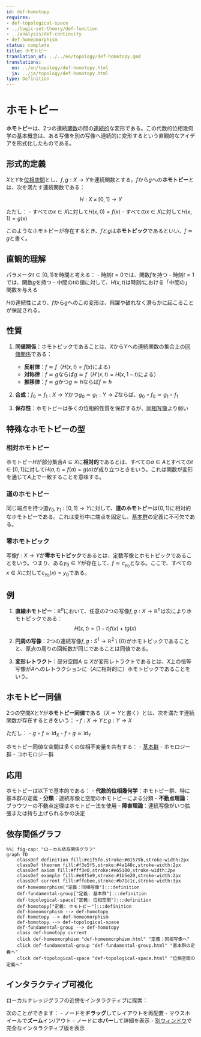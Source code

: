 ```yaml
---
id: def-homotopy
requires:
- def-topological-space
- ../logic-set-theory/def-function
- ../analysis/def-continuity
- def-homeomorphism
status: complete
title: ホモトピー
translation_of: ../../en/topology/def-homotopy.qmd
translations:
  en: ../en/topology/def-homotopy.html
  ja: ../ja/topology/def-homotopy.html
type: Definition
---
```


# ホモトピー {#def-homotopy}

**ホモトピー**は、2つの連続[関数](../logic-set-theory/def-function.qmd)の間の[連続的](../analysis/def-continuity.qmd)な変形である。この代数的位相幾何学の基本概念は、ある写像を別の写像へ連続的に変形するという直観的なアイデアを形式化したものである。

## 形式的定義

$X$と$Y$を[位相空間](def-topological-space.qmd)とし、$f, g: X \to Y$を連続関数とする。$f$から$g$への**ホモトピー**とは、次を満たす連続関数である：

$$H: X \times [0,1] \to Y$$

ただし：
- すべての$x \in X$に対して$H(x,0) = f(x)$
- すべての$x \in X$に対して$H(x,1) = g(x)$

このようなホモトピーが存在するとき、$f$と$g$は**ホモトピック**であるといい、$f \simeq g$と書く。

## 直観的理解

パラメータ$t \in [0,1]$を時間と考える：
- 時刻$t = 0$では、関数$f$を持つ
- 時刻$t = 1$では、関数$g$を持つ
- 中間の$t$の値に対して、$H(x,t)$は時刻$t$における「中間の」関数を与える

$H$の連続性により、$f$から$g$へのこの変形は、飛躍や破れなく滑らかに起こることが保証される。

## 性質

1. **同値関係**：ホモトピックであることは、$X$から$Y$への連続関数の集合上の[同値関係](../logic-set-theory/def-equivalence-relation.qmd)である：
   - **反射律**：$f \simeq f$（$H(x,t) = f(x)$による）
   - **対称律**：$f \simeq g$ならば$g \simeq f$（$H'(x,t) = H(x,1-t)$による）
   - **推移律**：$f \simeq g$かつ$g \simeq h$ならば$f \simeq h$

2. **合成**：$f_0 \simeq f_1: X \to Y$かつ$g_0 \simeq g_1: Y \to Z$ならば、$g_0 \circ f_0 \simeq g_1 \circ f_1$

3. **保存性**：ホモトピーは多くの位相的性質を保存するが、[同相写像](def-homeomorphism.qmd)より弱い

## 特殊なホモトピーの型

### 相対ホモトピー

ホモトピー$H$が部分集合$A \subseteq X$に**相対的**であるとは、すべての$a \in A$とすべての$t \in [0,1]$に対して$H(a,t) = f(a) = g(a)$が成り立つときをいう。これは関数が変形を通じて$A$上で一致することを意味する。

### 道のホモトピー

同じ端点を持つ道$\gamma_0, \gamma_1: [0,1] \to Y$に対して、**道のホモトピー**は$\{0,1\}$に相対的なホモトピーである。これは変形中に端点を固定し、[基本群](def-fundamental-group.qmd)の定義に不可欠である。

### 零ホモトピック

写像$f: X \to Y$が**零ホモトピック**であるとは、定数写像とホモトピックであることをいう。つまり、ある$y_0 \in Y$が存在して、$f \simeq c_{y_0}$となる。ここで、すべての$x \in X$に対して$c_{y_0}(x) = y_0$である。

## 例

1. **直線ホモトピー**：$\mathbb{R}^n$において、任意の2つの写像$f,g: X \to \mathbb{R}^n$は次によりホモトピックである：
   $$H(x,t) = (1-t)f(x) + tg(x)$$

2. **円周の写像**：2つの連続写像$f,g: S^1 \to \mathbb{R}^2 \setminus \{0\}$がホモトピックであることと、原点の周りの回転数が同じであることは同値である。

3. **変形レトラクト**：部分空間$A \subseteq X$が変形レトラクトであるとは、$X$上の恒等写像が$A$へのレトラクションに（$A$に相対的に）ホモトピックであることをいう。

## ホモトピー同値

2つの空間$X$と$Y$が**ホモトピー同値**である（$X \simeq Y$と書く）とは、次を満たす連続関数が存在するときをいう：
- $f: X \to Y$と$g: Y \to X$

ただし：
- $g \circ f \simeq \text{id}_X$
- $f \circ g \simeq \text{id}_Y$

ホモトピー同値な空間は多くの位相不変量を共有する：
- [基本群](def-fundamental-group.qmd)
- ホモロジー群
- コホモロジー群

## 応用

ホモトピーは以下で基本的である：
- **代数的位相幾何学**：ホモトピー群、特に基本群の定義
- **分類**：連続写像と空間のホモトピーによる分類
- **不動点理論**：ブラウワーの不動点定理はホモトピー法を使用
- **障害理論**：連続写像がいつ拡張または持ち上げられるかの決定

## 依存関係グラフ

```mermaid
%%| fig-cap: "ローカル依存関係グラフ"
graph TD
    classDef definition fill:#e1f5fe,stroke:#01579b,stroke-width:2px
    classDef theorem fill:#f3e5f5,stroke:#4a148c,stroke-width:2px
    classDef axiom fill:#fff3e0,stroke:#e65100,stroke-width:2px
    classDef example fill:#e8f5e9,stroke:#1b5e20,stroke-width:2px
    classDef current fill:#ffebee,stroke:#b71c1c,stroke-width:3px
    def-homeomorphism["定義：同相写像"]:::definition
    def-fundamental-group["定義: 基本群"]:::definition
    def-topological-space["定義: 位相空間"]:::definition
    def-homotopy["定義: ホモトピー"]:::definition
    def-homeomorphism --> def-homotopy
    def-homotopy --> def-homeomorphism
    def-homotopy --> def-topological-space
    def-fundamental-group --> def-homotopy
    class def-homotopy current
    click def-homeomorphism "def-homeomorphism.html" "定義：同相写像へ"
    click def-fundamental-group "def-fundamental-group.html" "基本群の定義へ"
    click def-topological-space "def-topological-space.html" "位相空間の定義へ"
```

## インタラクティブ可視化

ローカルナレッジグラフの近傍をインタラクティブに探索：

::: {.graph-viz data-id="def-homotopy" data-width="700" data-height="500"}
:::

次のことができます：
- ノードを**ドラッグ**してレイアウトを再配置
- マウスホイールで**ズーム**イン/アウト
- ノードに**ホバー**して詳細を表示
- [別ウィンドウ](../../output/interactive/ja/def-homotopy.html){target="_blank"}で完全なインタラクティブ版を表示
